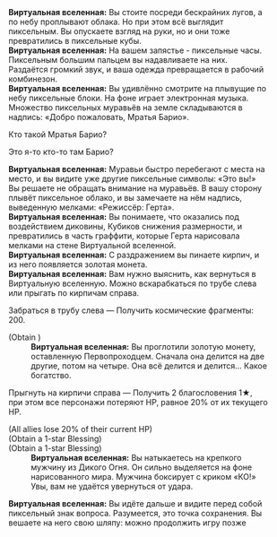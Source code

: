 {{Диалог Начало}}
:'''Виртуальная вселенная:''' Вы стоите посреди бескрайних лугов, а по небу проплывают облака. Но при этом всё выглядит пиксельным. Вы опускаете взгляд на руки, но и они тоже превратились в пиксельные кубы.
:'''Виртуальная вселенная:''' На вашем запястье - пиксельные часы. Пиксельным большим пальцем вы надавливаете на них. Раздаётся громкий звук, и ваша одежда превращается в рабочий комбинезон.
:'''Виртуальная вселенная:''' Вы удивлённо смотрите на плывущие по небу пиксельные блоки. На фоне играет электронная музыка. Множество пиксельных муравьёв на земле складываются в надпись: «Добро пожаловать, Мратья Барио».
:{{Диалог|Стрелка}} Кто такой Мратья Барио?
:{{Диалог|Стрелка}} Это я-то кто-то там Барио?
:'''Виртуальная вселенная:''' Муравьи быстро перебегают с места на место, и вы видите уже другие пиксельные символы: «Это вы!» Вы решаете не обращать внимание на муравьёв. В вашу сторону плывёт пиксельное облако, и вы замечаете на нём надпись, выведенную мелками: «Режиссёр: Герта».
:'''Виртуальная вселенная:''' Вы понимаете, что оказались под воздействием диковины, Кубиков снижения размерности, и превратились в часть граффити, которые Герта нарисовала мелками на стене Виртуальной вселенной.
:'''Виртуальная вселенная:''' С раздражением вы пинаете кирпич, и из него появляется золотая монета.
:'''Виртуальная вселенная:''' Вам нужно выяснить, как вернуться в Виртуальную вселенную. Можно вскарабкаться по трубе слева или прыгать по кирпичам справа.
:{{Диалог|Звезда}} Забраться в трубу слева &mdash; Получить космические фрагменты: 200.
:;(Obtain {{Предмет|Космические фрагменты|20|x=200}})
::'''Виртуальная вселенная:''' Вы проглотили золотую монету, оставленную Первопроходцем. Сначала она делится на две другие, потом на четыре. Она всё делится и делится... Какое богатство.
:{{Диалог|Звезда}} Прыгнуть на кирпичи справа &mdash; Получить 2 благословения 1★, при этом все персонажи потеряют НР, равное 20% от их текущего НР.
:;(All allies lose 20% of their current HP)
:;(Obtain a 1-star Blessing)
:;(Obtain a 1-star Blessing)
::'''Виртуальная вселенная:''' Вы натыкаетесь на крепкого мужчину из Дикого Огня. Он сильно выделяется на фоне нарисованного мира. Мужчина боксирует с криком «КО!» Увы, вам не удаётся увернуться от удара.
:'''Виртуальная вселенная:''' Вы идёте дальше и видите перед собой пиксельный знак вопроса. Разумеется, это точка сохранения. Вы вешаете на него свою шляпу: можно продолжить игру позже
{{Диалог Конец}}
